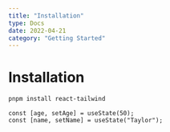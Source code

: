 ```yaml
---
title: "Installation"
type: Docs
date: 2022-04-21
category: "Getting Started"
---
```


# Installation

```bash
pnpm install react-tailwind
```

```tsx /age/#v /name/#v /setAge/#s /setName/#s /50/#i /'Taylor'/#i
const [age, setAge] = useState(50);
const [name, setName] = useState("Taylor");
```
